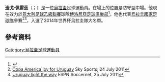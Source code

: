 {{Infobox football biography
| name = Diego Pérez
| image = Diego Pérez.jpg
| image_size = 220
| caption = Pérez playing for [[Uruguay_national_football_team|Uruguay]] in 2011
| fullname = Diego Fernando Pérez Aguado
| height = 1.78m
| birth_date = {{birth date and age|df=yes|1980|5|18}}
| birth_place = [[Montevideo|Montevideo]], Uruguay
| currentclub = 
| clubnumber = 
| position = [[Midfielder#Defensive_midfielder|Defensive midfielder]]
| years1 = 1999–2003
| clubs1 = [[Defensor_Sporting|Defensor Sporting]]
| caps1 = 125
| goals1 = 11
| years2 = 2003–2004
| clubs2 = [[C.A._Peñarol|Peñarol]]
| caps2 = 13
| goals2 = 2
| years3 = 2004–2010
| clubs3 = [[AS_Monaco_FC|Monaco]]
| caps3 = 146
| goals3 = 2
| years4 = 2010–2015
| clubs4 = [[Bologna_F.C._1909|Bologna]]
| caps4 = 128
| goals4 = 0
| totalcaps = 412
| totalgoals = 15
| nationalyears1 = 2001–2014
| nationalteam1 = [[Uruguay_national_football_team|Uruguay]]
| nationalcaps1 = 89
| nationalgoals1 = 2
| medaltemplates = {{MedalCountry|{{fb|URU}}}}
{{MedalCompetition|[[Copa_América|Copa América]]}}
{{Medal|3rd|[[2004_Copa_América|2004 Peru]]|[[Uruguay_national_football_team|Team]]}}
{{Medal|Winner|[[2011_Copa_América|2011 Argentina]]|[[Uruguay_national_football_team|Team]]}}
| pcupdate = 1 June 2015 (UTC)
| ntupdate = 11 June 2014
}}

'''迭戈·佩雷茲'''（{{lang-es|Diego Pérez}}；{{bd|1980年|5月18日}}）是一位[[烏拉圭|烏拉圭]]足球運動員。在場上的位置是防守型中場。他現在效力於[[意大利足球乙級聯賽|意大利足球乙級聯賽]]球隊[[博洛尼亞足球俱樂部|博洛尼亞足球俱樂部]]<ref>{{cite news|url=http://www.bolognafc.it/news.asp?id=5435|title=Perez al Bologna|date=17 August 2013|publisher=Bologna FC 1909|language=it|access-date=2015-06-04|archive-url=https://web.archive.org/web/20131231001211/http://www.bolognafc.it/news.asp?id=5435|archive-date=2013-12-31|dead-url=yes}}</ref>。他也代表[[烏拉圭國家足球隊|烏拉圭國家足球隊]]參賽<ref>[http://www.skysports.com/football/match_report/0,19764,11065_3430689,00.html Copa America joy for Uruguay] {{Wayback|url=http://www.skysports.com/football/match_report/0,19764,11065_3430689,00.html |date=20110813234453 }} Sky Sports, 24 July 2011</ref><ref>[http://soccernet.espn.go.com/columns/story/_/id/937291/uruguay-light-the-way?cc=5901 Uruguay light the way] {{Wayback|url=http://soccernet.espn.go.com/columns/story/_/id/937291/uruguay-light-the-way?cc=5901 |date=20121026120818 }} ESPN Soccernet, 25 July 2011</ref>，入選了2014年世界杯烏拉圭隊大名單。

==參考資料==
{{Reflist}}

{{2010年世界盃足球賽烏拉圭參賽名單}}
{{2011年美洲國家盃足球賽烏拉圭參賽名單}}
{{2013年洲際國家盃足球賽烏拉圭參賽名單}}
{{2014年世界杯足球赛乌拉圭参赛名单}}

{{DEFAULTSORT: Pérez, Diego}}
[[Category:烏拉圭足球運動員|Category:烏拉圭足球運動員]]